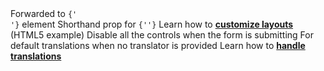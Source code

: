 
<Prop icon="react.png" name="formProps" type="object">
  Forwarded to <code>{'<form {...formProps} />'}</code> element 
</Prop>

<Prop icon="react.png" name="noValidate" type="boolean" defaultValue="true">
  Shorthand prop for <code>{'<form noValidate />'}</code>
</Prop>

<Divider />

<Prop icon="cf.png" name="layout" type="object">
  Learn how to <a href="/docs/controls/html5/advanced-layout-customization"><strong>customize layouts</strong></a> (HTML5 example)
</Prop>

<Prop icon="cf.png" name="disableWhileSubmitting" type="boolean" defaultValue="true">
  Disable all the controls when the form is submitting
</Prop>

<Prop icon="cf.png" name="language" type="string" defaultValue="en">
  For default translations when no translator is provided
</Prop>

<Prop icon="cf.png" name="translator" type="function">
  Learn how to <a href="/docs/translations"><strong>handle translations</strong></a>
</Prop>